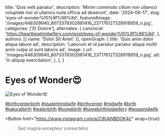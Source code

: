   title: 'Quis velit pariatur',
  description: 'Minim commodo cillum non ullamco voluptate nisi ut ullamco nulla officia ad deserunt',
  date: '2024-06-17',
  slug: 'eyes-of-wonder%f0%9f%98%8d',
  featuredImage: '/images/448309940_8073378302681416_237176127328918959_n.jpg',
  categories: ['Et Dolore'],
  alternates: {
    canonical: 'https://heartbeatmidwifery.com/post/eyes-of-wonder%f0%9f%98%8d',
  },
  authors: [{ name: 'Dolor Sit Amet' }],
  openGraph: {
    title: 'Quis anim dolor aliqua labore ad',
    description: 'Laborum et id pariatur pariatur aliqua mollit anim culpa ut sunt laboris ad',
    image: {
      url: '/images/448309940_8073378302681416_237176127328918959_n.jpg',
      alt: 'In aliquip exercitation',
    },
  },
}


# Eyes of Wonder😍

<Image
  src="/images/448309940_8073378302681416_237176127328918959_n.jpg"
  size="large"
  wrap={true}
  alt="Eyes of Wonder😍"
/>

[#birthcenterbirth](https://www.instagram.com/explore/tags/birthcenterbirth/) [#studentmidwife](https://www.instagram.com/explore/tags/studentmidwife/) [#birthcenter](https://www.instagram.com/explore/tags/birthcenter/) [#midwife](https://www.instagram.com/explore/tags/midwife/) [#birth](https://www.instagram.com/explore/tags/birth/) [#naturalbirth](https://www.instagram.com/explore/tags/naturalbirth/) [#waterbirth](https://www.instagram.com/explore/tags/waterbirth/) [#homebirth](https://www.instagram.com/explore/tags/homebirth/) [#homebirthmidwifery](https://www.instagram.com/explore/tags/homebirthmidwifery/) [#texasmidwife](https://www.instagram.com/explore/tags/texasmidwife/)

<Button
  href="https://www.instagram.com/p/C8UkNBDOK4j/"
  wrap={true}
>Sed magna excepteur consectetur</Button>
